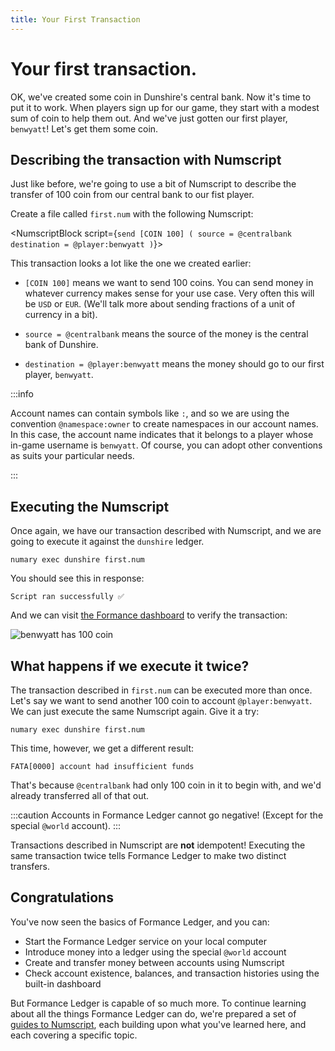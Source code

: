```yaml
---
title: Your First Transaction
---
```


# Your first transaction.

OK, we've created some coin in Dunshire's central bank. Now it's time to put it to work. When players sign up for our game, they start with a modest sum of coin to help them out. And we've just gotten our first player, `benwyatt`! Let's get them some coin.

## Describing the transaction with Numscript

Just like before, we're going to use a bit of Numscript to describe the transfer of 100 coin from our central bank to our fist player.

Create a file called `first.num` with the following Numscript:

<NumscriptBlock script={`send [COIN 100] (
  source = @centralbank
  destination = @player:benwyatt
)`}></NumscriptBlock>

This transaction looks a lot like the one we created earlier:

* `[COIN 100]` means we want to send 100 coins. You can send money in whatever currency makes sense for your use case. Very often this will be `USD` or `EUR`. (We'll talk more about sending fractions of a unit of currency in a bit).

* `source = @centralbank` means the source of the money is the central bank of Dunshire.

* `destination = @player:benwyatt` means the money should go to our first player, `benwyatt`.

:::info

Account names can contain symbols like `:`, and so we are using the convention `@namespace:owner` to create namespaces in our account names. In this case, the account name indicates that it belongs to a player whose in-game username is `benwyatt`. Of course, you can adopt other conventions as suits your particular needs.

:::

## Executing the Numscript

Once again, we have our transaction described with Numscript, and we are going to execute it against the `dunshire` ledger.

```shell
numary exec dunshire first.num
```

You should see this in response:

```shell
Script ran successfully ✅
```

And we can visit [the Formance dashboard](https://control.formance.com/accounts/player:benwyatt) to verify the transaction:

![benwyatt has 100 coin](benwyatt1.png)

## What happens if we execute it twice?

The transaction described in `first.num` can be executed more than once. Let's say we want to send another 100 coin to account `@player:benwyatt`. We can just execute the same Numscript again. Give it a try:

```shell
numary exec dunshire first.num
```

This time, however, we get a different result:
```
FATA[0000] account had insufficient funds
```

That's because `@centralbank` had only 100 coin in it to begin with, and we'd already transferred all of that out.

:::caution
Accounts in Formance Ledger cannot go negative! (Except for the special `@world` account).
:::

Transactions described in Numscript are **not** idempotent! Executing the same transaction twice tells Formance Ledger to make two distinct transfers.

## Congratulations

You've now seen the basics of Formance Ledger, and you can:

* Start the Formance Ledger service on your local computer
* Introduce money into a ledger using the special `@world` account
* Create and transfer money between accounts using Numscript
* Check account existence, balances, and transaction histories using the built-in dashboard

But Formance Ledger is capable of so much more. To continue learning about all the things Formance Ledger can do, we're prepared a set of [guides to Numscript](/ledger/numscript/), each building upon what you've learned here, and each covering a specific topic.